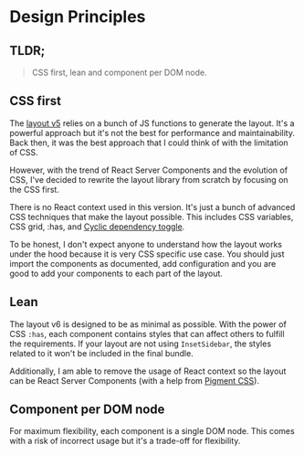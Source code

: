 
<Meta title="Layout v6/Design Principles" />

# Design Principles

## TLDR;

> CSS first, lean and component per DOM node.

## CSS first

The [layout v5](/docs/layout-v5-introduction--docs) relies on a bunch of JS functions to generate the layout.
It's a powerful approach but it's not the best for performance and maintainability.
Back then, it was the best approach that I could think of with the limitation of CSS.

However, with the trend of React Server Components and the evolution of CSS, I've decided to rewrite the layout library from scratch
by focusing on the CSS first.

There is no React context used in this version. It's just a bunch of advanced CSS techniques that make the layout possible.
This includes CSS variables, CSS grid, :has, and [Cyclic dependency toggle](https://kizu.dev/cyclic-toggles/).

To be honest, I don't expect anyone to understand how the layout works under the hood because it is very CSS specific use case.
You should just import the components as documented, add configuration and you are good to add your components to each part of the layout.

## Lean

The layout v6 is designed to be as minimal as possible.
With the power of CSS `:has`, each component contains styles that can affect others to fulfill the requirements.
If your layout are not using `InsetSidebar`, the styles related to it won't be included in the final bundle.

Additionally, I am able to remove the usage of React context so the layout can be React Server Components (with a help from [Pigment CSS](https://github.com/mui/pigment-css)).

## Component per DOM node

For maximum flexibility, each component is a single DOM node.
This comes with a risk of incorrect usage but it's a trade-off for flexibility.
